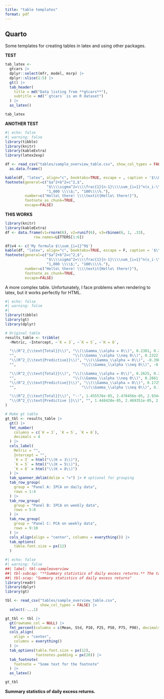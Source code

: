 ```yaml
---
title: "table templates"
format: pdf
---
```


## Quarto

Some templates for creating tables in latex and using other packages. 

**TEST**

```r
tab_latex <-
  gtcars |>
  dplyr::select(mfr, model, msrp) |>
  dplyr::slice(1:5) |>
  gt() |>
  tab_header(
    title = md("Data listing from **gtcars**"),
    subtitle = md("`gtcars` is an R dataset")
  ) |>
  as_latex()

tab_latex

```

**ANOTHER TEST**

```r
#| echo: false
#| warning: false
library(tibble)
library(knitr)
library(kableExtra)
library(latex2exp)

df <- read_csv("tables/sample_overview_table.csv", show_col_types = FALSE) |>
  as.data.frame()

kable(df, "latex", align="c", booktabs=TRUE, escape = , caption = '$\\Gamma$') %>%
footnote(general=c("$a^2+b^2=c^2,$",     
                   "$\\\\sigma^2=\\\\frac{1}{n-1}\\\\sum_{i=1}^n(x_i-\\\\bar{x})^2;$", 
                   "1,000 \\\\$;", "100\\\\%."),
         number=c("Hello\ there! \\\\textit{Hello\ there!}"),
         footnote_as_chunk=TRUE, 
         escape=FALSE)

```

**THIS WORKS**

```r
library(knitr)
library(kableExtra)
df <- data.frame(v1=rnorm(6), v2=runif(6), v3=rbinom(6, 1, .33), 
             row.names=LETTERS[1:6])

df$v4 <- c('My formula $\\sum_{i=1}^9$')
kable(df, "latex", align="c", booktabs=TRUE, escape = F, caption = '$\\Gamma$') %>%
footnote(general=c("$a^2+b^2=c^2,$",     
                   "$\\\\sigma^2=\\\\frac{1}{n-1}\\\\sum_{i=1}^n(x_i-\\\\bar{x})^2;$", 
                   "1,000 \\\\$;", "100\\\\%."),
         number=c("Hello\ there! \\\\textit{Hello\ there!}"),
         footnote_as_chunk=TRUE, 
         escape=FALSE)
```


A more complex table. Unfortunately, I face problems when rendering to latex, but it works perfectly for HTML. 

```r
#| echo: false
#| warning: false
#| 
library(tibble)
library(gt)
library(dplyr)

# Original table
results_table <- tribble(
  ~Metric, ~Intercept, ~`K = 3`, ~`K = 5`, ~`K = 8`,

  "\\(R^2_{\\text{Total}}\\)", "\\(\\Gamma_\\alpha = 0\\)", 0.2301, 0.2509, 0.2681,
  "",                          "\\(\\Gamma_\\alpha \\neq 0\\)", 0.2322, 0.2524, 0.2690,
  "\\(R^2_{\\text{Predictive}}\\)", "\\(\\Gamma_\\alpha = 0\\)", -0.3904, -0.4082, -0.4169,
  "",                              "\\(\\Gamma_\\alpha \\neq 0\\)", -0.3857, -0.4055, -0.4156,

  "\\(R^2_{\\text{Total}}\\)", "\\(\\Gamma_\\alpha = 0\\)", 0.2625, 0.2817, 0.2934,
  "",                          "\\(\\Gamma_\\alpha \\neq 0\\)", 0.2661, 0.2826, 0.2937,
  "\\(R^2_{\\text{Predictive}}\\)", "\\(\\Gamma_\\alpha = 0\\)", 0.1725, 0.1551, 0.1511,
  "",                              "\\(\\Gamma_\\alpha \\neq 0\\)", 0.1719, 0.1584, 0.1554,

  "\\(R^2_{\\text{Total}}\\)", "--", 1.455576e-05, 2.478456e-05, 2.934438e-05,
  "\\(R^2_{\\text{Predictive }}\\)", "", 1.448428e-05, 2.469351e-05, 2.923816e-05
)

# Make gt table
gt_tbl <- results_table |>
  gt() |>
  fmt_number(
    columns = c(`K = 3`, `K = 5`, `K = 8`),
    decimals = 4
  ) |>
  cols_label(
    Metric = "",
    Intercept = "",
    `K = 3` = html("\\(K = 3\\)"),
    `K = 5` = html("\\(K = 5\\)"),
    `K = 8` = html("\\(K = 8\\)")
  ) |>
  tab_spanner_delim(delim = "=") |> # optional for grouping
  tab_row_group(
    group = "Panel A: IPCA on daily data",
    rows = 1:4
  ) |>
  tab_row_group(
    group = "Panel B: IPCA on weekly data",
    rows = 5:8
  ) |>
  tab_row_group(
    group = "Panel C: PCA on weekly data",
    rows = 9:10
  ) |>
  cols_align(align = "center", columns = everything()) |>
  tab_options(
    table.font.size = px(12)
  ) 

```


:::{#tbl-sampleoverview2 tbl-scap="Summary statistics of daily excess returns"  }

```r
#| echo: false
#| warning: false
##| label: tbl-sampleoverview
##| tbl-subcap: "**Summary statistics of daily excess returns.** The table reports the summary statistics of daily returns on the dataset used in the empirical analysis. The columns represent the number of daily observations, the quantity of unique coins over the whole sample period, the minimum size of the cross-section, the mean of the excess returns, the standard deviation, and the 10th percentile, lower quartile, median, upper quartile, and 90th percentile of the distribution of the returns. The sample period is from June 1, 2018, to July 31, 2025."
##| tbl-scap: "Summary statistics of daily excess returns"
library(readr)
library(dplyr)
library(gt)

tbl <- read_csv("tables/sample_overview_table.csv", 
                show_col_types = FALSE) |>
  select(-...1)

gt_tbl <- tbl |>
  gt(rowname_col = NULL) |>
  fmt_percent(columns = c(Mean, Std, P10, P25, P50, P75, P90), decimals = 2) |>
  cols_align(
    align = "center",
    columns = everything()
  ) |>
  tab_options(table.font.size = px(12),
              footnotes.padding = px(20)) |>
  tab_footnote(
    footnote = "Some text for the footnote"
  ) |>
  as_latex()

gt_tbl
```
**Summary statistics of daily excess returns.** 
:::